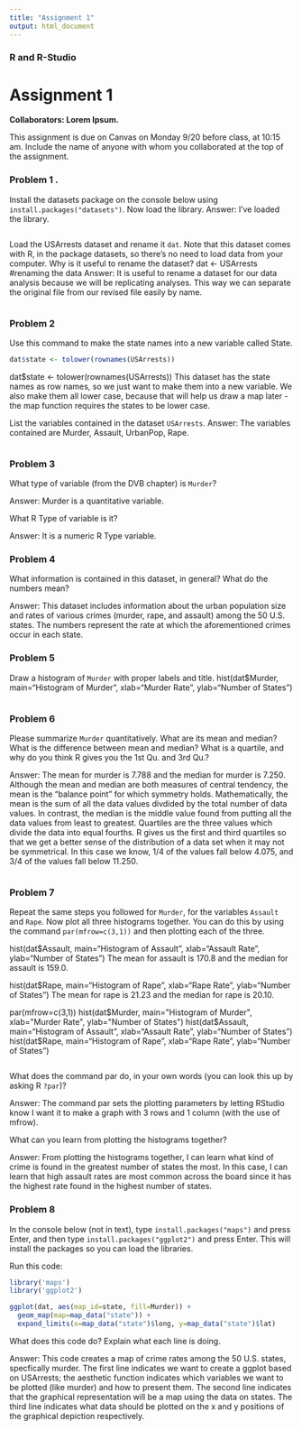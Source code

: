```yaml
---
title: "Assignment 1"
output: html_document
---
```


### R and R-Studio

# Assignment 1

**Collaborators: Lorem Ipsum. **

This assignment is due on Canvas on Monday 9/20 before class, at 10:15 am. Include the name of anyone with whom you collaborated at the top of the assignment.


### Problem 1 .
 
Install the datasets package on the console below using `install.packages("datasets")`. Now load the library.
Answer: I've loaded the library.
```r

```

Load the USArrests dataset and rename it `dat`. Note that this dataset comes with R, in the package datasets, so there's no need to load data from your computer. Why is it useful to rename the dataset?
dat <- USArrests #renaming the data
Answer: It is useful to rename a dataset for our data analysis because we will be replicating analyses. This way we can separate the original file from our revised file easily by name.
```r

```

### Problem 2

Use this command to make the state names into a new variable called State. 

```r
dat$state <- tolower(rownames(USArrests))
```
dat$state <- tolower(rownames(USArrests))
This dataset has the state names as row names, so we just want to make them into a new variable. We also make them all lower case, because that will help us draw a map later - the map function requires the states to be lower case.


List the variables contained in the dataset `USArrests`.
Answer: The variables contained are Murder, Assault, UrbanPop, Rape.
```r

```

### Problem 3 

What type of variable (from the DVB chapter) is `Murder`? 

Answer: Murder is a quantitative variable.

What R Type of variable is it?

Answer: It is a numeric R Type variable.


### Problem 4

What information is contained in this dataset, in general? What do the numbers mean? 

Answer: This dataset includes information about the urban population size and rates of various crimes (murder, rape, and assault) among the 50 U.S. states. The numbers represent the rate at which the aforementioned crimes occur in each state.

### Problem 5

Draw a histogram of `Murder` with proper labels and title.
hist(dat$Murder, main="Histogram of Murder", xlab="Murder Rate", ylab="Number of States")

```r

```

### Problem 6

Please summarize `Murder` quantitatively. What are its mean and median? What is the difference between mean and median? What is a quartile, and why do you think R gives you the 1st Qu. and 3rd Qu.?

Answer: The mean for murder is 7.788 and the median for murder is 7.250.
Although the mean and median are both measures of central tendency, the mean is the "balance point" for which symmetry holds. Mathematically, the mean is the sum of all the data values divdided by the total number of data values. In contrast, the median is the middle value found from putting all the data values from least to greatest.
Quartiles are the three values which divide the data into equal fourths. R gives us the first and third quartiles so that we get a better sense of the distribution of a data set when it may not be symmetrical. In this case we know, 1/4 of the values fall below 4.075, and 3/4 of the values fall below 11.250.


```r

```

### Problem 7

Repeat the same steps you followed for `Murder`, for the variables `Assault` and `Rape`. Now plot all three histograms together. You can do this by using the command `par(mfrow=c(3,1))` and then plotting each of the three. 

hist(dat$Assault, main="Histogram of Assault", xlab="Assault Rate", ylab="Number of States")
The mean for assault is 170.8 and the median for assault is 159.0.

hist(dat$Rape, main="Histogram of Rape", xlab="Rape Rate", ylab="Number of States")
The mean for rape is 21.23 and the median for rape is 20.10.

par(mfrow=c(3,1))
hist(dat$Murder, main="Histogram of Murder", xlab="Murder Rate", ylab="Number of States") 
hist(dat$Assault, main="Histogram of Assault", xlab="Assault Rate", ylab="Number of States") 
hist(dat$Rape, main="Histogram of Rape", xlab="Rape Rate", ylab="Number of States")

```r

```

What does the command par do, in your own words (you can look this up by asking R `?par`)?

Answer: The command par sets the plotting parameters by letting RStudio know I want it to make a graph with 3 rows and 1 column (with the use of mfrow).

What can you learn from plotting the histograms together?

Answer: From plotting the histograms together, I can learn what kind of crime is found in the greatest number of states the most. In this case, I can learn that high assault rates are most common across the board since it has the highest rate found in the highest number of states.
  
### Problem 8

In the console below (not in text), type `install.packages("maps")` and press Enter, and then type `install.packages("ggplot2")` and press Enter. This will install the packages so you can load the libraries.

Run this code:

```r
library('maps') 
library('ggplot2') 

ggplot(dat, aes(map_id=state, fill=Murder)) + 
  geom_map(map=map_data("state")) + 
  expand_limits(x=map_data("state")$long, y=map_data("state")$lat)
```

What does this code do? Explain what each line is doing.

Answer: This code creates a map of crime rates among the 50 U.S. states, specfically murder. The first line indicates we want to create a ggplot based on USArrests; the aesthetic function indicates which variables we want to be plotted (like murder) and how to present them. The second line indicates that the graphical representation will be a map using the data on states. The third line indicates what data should be plotted on the x and y positions of the graphical depiction respectively.
